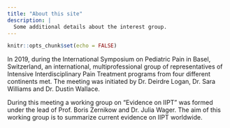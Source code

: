 ```yaml
---
title: "About this site"
description: |
  Some additional details about the interest group.
---
```


```r
knitr::opts_chunk$set(echo = FALSE)
```

In 2019, during the International Symposium on Pediatric Pain in Basel, Switzerland, an international, multiprofessional group of representatives of Intensive Interdisciplinary Pain Treatment programs from four different continents met. The meeting was initiated by Dr. Deirdre Logan, Dr. Sara Williams and Dr. Dustin Wallace.

During this meeting a working group on “Evidence on IIPT” was formed under the lead of Prof. Boris Zernikow and Dr. Julia Wager. 
The aim of this working group is to summarize current evidence on IIPT worldwide.

